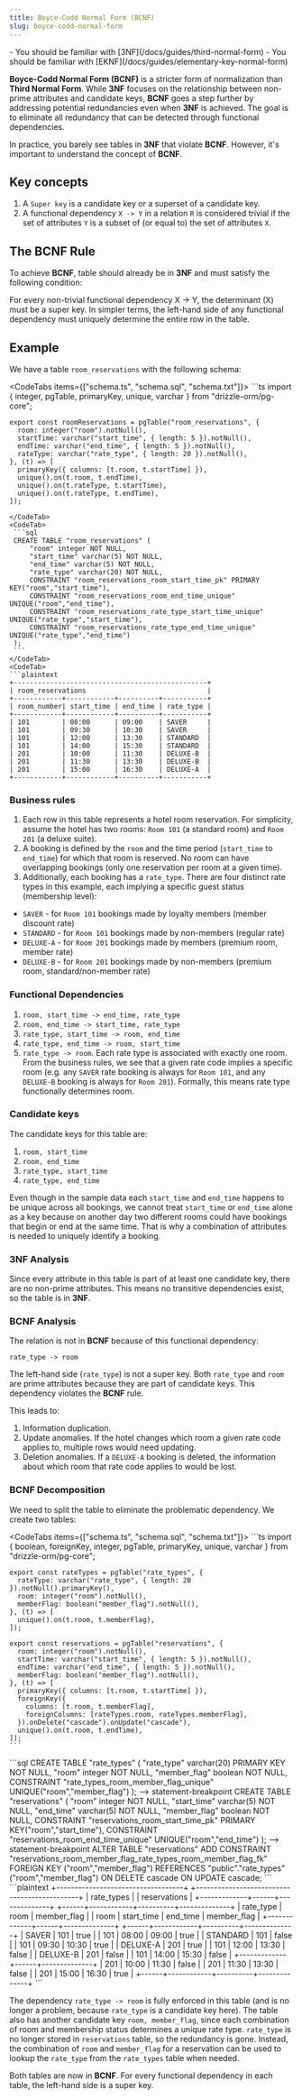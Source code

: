 ```yaml
---
title: Boyce-Codd Normal Form (BCNF)
slug: boyce-codd-normal-form
---
```



<Prerequisites>
- You should be familiar with [3NF](/docs/guides/third-normal-form)
- You should be familiar with [EKNF](/docs/guides/elementary-key-normal-form)
</Prerequisites>

**Boyce-Codd Normal Form (BCNF)** is a stricter form of normalization than **Third Normal Form**. While **3NF** focuses on the relationship between non-prime attributes and candidate keys, **BCNF** goes a step further by addressing potential redundancies even when **3NF** is achieved. The goal is to eliminate all redundancy that can be detected through functional dependencies.

In practice, you barely see tables in **3NF** that violate **BCNF**. However, it's important to understand the concept of **BCNF**.

## Key concepts

1. A `Super key` is a candidate key or a superset of a candidate key.
2. A functional dependency `X -> Y` in a relation `R` is considered trivial if the set of attributes `Y` is a subset of (or equal to) the set of attributes `X`.

## The BCNF Rule

To achieve **BCNF**, table should already be in **3NF** and must satisfy the following condition:

For every non-trivial functional dependency X -> Y, the determinant (X) must be a super key. In simpler terms, the left-hand side of any functional dependency must uniquely determine the entire row in the table.

## Example

We have a table `room_reservations` with the following schema:

<CodeTabs items={["schema.ts", "schema.sql", "schema.txt"]}>
  <CodeTab>
    ```ts
    import { integer, pgTable, primaryKey, unique, varchar } from "drizzle-orm/pg-core";

    export const roomReservations = pgTable("room_reservations", {
      room: integer("room").notNull(),
      startTime: varchar("start_time", { length: 5 }).notNull(),
      endTime: varchar("end_time", { length: 5 }).notNull(),
      rateType: varchar("rate_type", { length: 20 }).notNull(),
    }, (t) => [
      primaryKey({ columns: [t.room, t.startTime] }),
      unique().on(t.room, t.endTime),
      unique().on(t.rateType, t.startTime),
      unique().on(t.rateType, t.endTime),
    ]);
   ```
  </CodeTab>
  <CodeTab>
    ```sql
    CREATE TABLE "room_reservations" (
    	"room" integer NOT NULL,
    	"start_time" varchar(5) NOT NULL,
    	"end_time" varchar(5) NOT NULL,
    	"rate_type" varchar(20) NOT NULL,
    	CONSTRAINT "room_reservations_room_start_time_pk" PRIMARY KEY("room","start_time"),
    	CONSTRAINT "room_reservations_room_end_time_unique" UNIQUE("room","end_time"),
    	CONSTRAINT "room_reservations_rate_type_start_time_unique" UNIQUE("rate_type","start_time"),
    	CONSTRAINT "room_reservations_rate_type_end_time_unique" UNIQUE("rate_type","end_time")
    );
    ```
  </CodeTab>
  <CodeTab>
  ```plaintext
  +------------------------------------------------+
  | room_reservations                              |
  +------------+------------+----------+-----------+
  | room_number| start_time | end_time | rate_type |
  +------------+------------+----------+-----------+
  | 101        | 08:00      | 09:00    | SAVER     |
  | 101        | 09:30      | 10:30    | SAVER     |
  | 101        | 12:00      | 13:30    | STANDARD  |
  | 101        | 14:00      | 15:30    | STANDARD  |
  | 201        | 10:00      | 11:30    | DELUXE-B  |
  | 201        | 11:30      | 13:30    | DELUXE-B  |
  | 201        | 15:00      | 16:30    | DELUXE-A  |
  +------------+------------+----------+-----------+
  ```
  </CodeTab>
</CodeTabs>

### Business rules

1. Each row in this table represents a hotel room reservation. For simplicity, assume the hotel has two rooms: `Room 101` (a standard room) and `Room 201` (a deluxe suite).
2. A booking is defined by the `room` and the time period (`start_time` to `end_time`) for which that room is reserved. No room can have overlapping bookings (only one reservation per room at a given time).
3. Additionally, each booking has a `rate_type`. There are four distinct rate types in this example, each implying a specific guest status (membership level):
- `SAVER` - for `Room 101` bookings made by loyalty members (member discount rate)
- `STANDARD` - for `Room 101` bookings made by non-members (regular rate)
- `DELUXE-A` - for `Room 201` bookings made by members (premium room, member rate)
- `DELUXE-B` - for `Room 201` bookings made by non-members (premium room, standard/non-member rate)

### Functional Dependencies

1. `room, start_time -> end_time, rate_type`
2. `room, end_time -> start_time, rate_type`
3. `rate_type, start_time -> room, end_time`
4. `rate_type, end_time -> room, start_time`
5. `rate_type -> room`. Each rate type is associated with exactly one room. From the business rules, we see that a given rate code implies a specific room (e.g. any `SAVER` rate booking is always for `Room 101`, and any `DELUXE-B` booking is always for `Room 201`). Formally, this means rate type functionally determines room.

### Candidate keys

The candidate keys for this table are:
1. `room, start_time`
2. `room, end_time`
3. `rate_type, start_time`
4. `rate_type, end_time`

Even though in the sample data each `start_time` and `end_time` happens to be unique across all bookings, we cannot treat `start_time` or `end_time` alone as a key because on another day two different rooms could have bookings that begin or end at the same time. That is why a combination of attributes is needed to uniquely identify a booking.

### 3NF Analysis

Since every attribute in this table is part of at least one candidate key, there are no non-prime attributes. This means no transitive dependencies exist, so the table is in **3NF**.

### BCNF Analysis

The relation is not in **BCNF** because of this functional dependency:

`rate_type -> room`

The left-hand side (`rate_type`) is not a super key. Both `rate_type` and `room` are prime attributes because they are part of candidate keys. This dependency violates the **BCNF** rule.

This leads to:
1. Information duplication.
2. Update anomalies. If the hotel changes which room a given rate code applies to, multiple rows would need updating.
3. Deletion anomalies. If a `DELUXE-A` booking is deleted, the information about which room that rate code applies to would be lost.

### BCNF Decomposition

We need to split the table to eliminate the problematic dependency. We create two tables:

<CodeTabs items={["schema.ts", "schema.sql", "schema.txt"]}>
  <CodeTab>
    ```ts
    import { boolean, foreignKey, integer, pgTable, primaryKey, unique, varchar } from "drizzle-orm/pg-core";

    export const rateTypes = pgTable("rate_types", {
      rateType: varchar("rate_type", { length: 20 }).notNull().primaryKey(),
      room: integer("room").notNull(),
      memberFlag: boolean("member_flag").notNull(),
    }, (t) => [
      unique().on(t.room, t.memberFlag),
    ]);

    export const reservations = pgTable("reservations", {
      room: integer("room").notNull(),
      startTime: varchar("start_time", { length: 5 }).notNull(),
      endTime: varchar("end_time", { length: 5 }).notNull(),
      memberFlag: boolean("member_flag").notNull(),
    }, (t) => [
      primaryKey({ columns: [t.room, t.startTime] }),
      foreignKey({
        columns: [t.room, t.memberFlag],
        foreignColumns: [rateTypes.room, rateTypes.memberFlag],
      }).onDelete("cascade").onUpdate("cascade"),
      unique().on(t.room, t.endTime),
    ]);
    ```
  </CodeTab>
  <CodeTab>
  ```sql
  CREATE TABLE "rate_types" (
  	"rate_type" varchar(20) PRIMARY KEY NOT NULL,
  	"room" integer NOT NULL,
  	"member_flag" boolean NOT NULL,
  	CONSTRAINT "rate_types_room_member_flag_unique" UNIQUE("room","member_flag")
  );
  --> statement-breakpoint
  CREATE TABLE "reservations" (
  	"room" integer NOT NULL,
  	"start_time" varchar(5) NOT NULL,
  	"end_time" varchar(5) NOT NULL,
  	"member_flag" boolean NOT NULL,
  	CONSTRAINT "reservations_room_start_time_pk" PRIMARY KEY("room","start_time"),
  	CONSTRAINT "reservations_room_end_time_unique" UNIQUE("room","end_time")
  );
  --> statement-breakpoint
  ALTER TABLE "reservations" ADD CONSTRAINT "reservations_room_member_flag_rate_types_room_member_flag_fk" FOREIGN KEY ("room","member_flag") REFERENCES "public"."rate_types"("room","member_flag") ON DELETE cascade ON UPDATE cascade;
  ```
  </CodeTab>
  <CodeTab>
  ```plaintext
  +-----------------------------------+       +---------------------------------------------+
  | rate_types                        |       | reservations                                |
  +-------------+------+--------------+       +------+------------+----------+--------------+
  | rate_type   | room | member_flag  |       | room | start_time | end_time | member_flag  |
  +-------------+------+--------------+       +------+------------+----------+--------------+
  | SAVER       | 101  | true         |       | 101  | 08:00      | 09:00    | true         |
  | STANDARD    | 101  | false        |       | 101  | 09:30      | 10:30    | true         |
  | DELUXE-A    | 201  | true         |       | 101  | 12:00      | 13:30    | false        |
  | DELUXE-B    | 201  | false        |       | 101  | 14:00      | 15:30    | false        |
  +-------------+------+--------------+       | 201  | 10:00      | 11:30    | false        |
                                              | 201  | 11:30      | 13:30    | false        |
                                              | 201  | 15:00      | 16:30    | true         |
                                              +------+------------+----------+--------------+
  ```
  </CodeTab>
</CodeTabs>

The dependency `rate_type -> room` is fully enforced in this table (and is no longer a problem, because `rate_type` is a candidate key here). The table also has another candidate key `room, member_flag`, since each combination of room and membership status determines a unique rate type.
`rate_type` is no longer stored in `reservations` table, so the redundancy is gone. Instead, the combination of `room` and `member_flag` for a reservation can be used to lookup the `rate_type` from the `rate_types` table when needed.

Both tables are now in **BCNF**. For every functional dependency in each table, the left-hand side is a super key.
